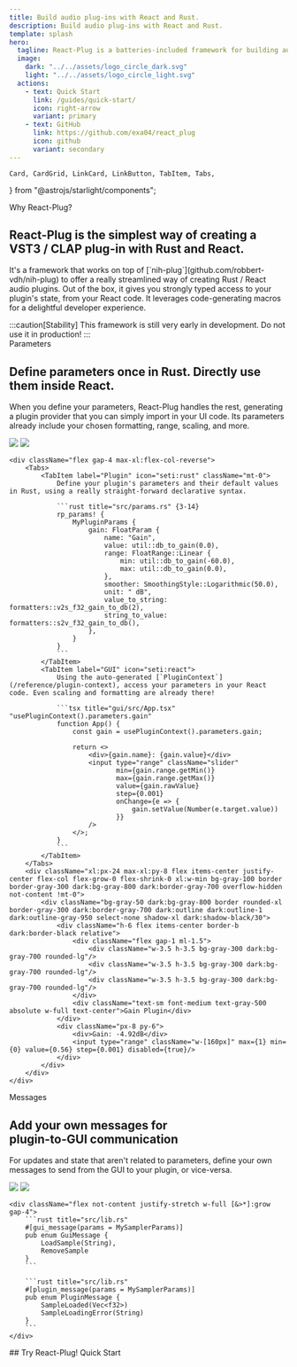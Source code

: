 ```yaml
---
title: Build audio plug-ins with React and Rust.
description: Build audio plug-ins with React and Rust.
template: splash
hero:
  tagline: React-Plug is a batteries-included framework for building audio plugins with a React GUI and Rust backend.
  image:
    dark: "../../assets/logo_circle_dark.svg"
    light: "../../assets/logo_circle_light.svg"
  actions:
    - text: Quick Start
      link: /guides/quick-start/
      icon: right-arrow
      variant: primary
    - text: GitHub
      link: https://github.com/exa04/react_plug
      icon: github
      variant: secondary
---
```


    Card, CardGrid, LinkCard, LinkButton, TabItem, Tabs,
} from "@astrojs/starlight/components";

<section className="mb-32">
    <div>
        <div className="text-gray-500 dark:text-gray-400 text-lg">Why React-Plug?</div>
        <h2 className="!mt-0 xl:!text-5xl xl:!leading-tight">React-Plug is the simplest way of creating a VST3 / CLAP plug-in with Rust and React.</h2>
        <div className="max-w-2xl">
            <p className="text-gray-500 dark:text-gray-400 text-lg">It's a framework that works on top of [`nih-plug`](github.com/robbert-vdh/nih-plug) to offer a really streamlined way of creating Rust / React audio plugins. Out of the box, it gives you strongly typed access to your plugin's state, from your React code. It leverages code-generating macros for a delightful developer experience.</p>
        </div>
        :::caution[Stability]
        This framework is still very early in development.
        Do not use it in production!
        :::
    </div>
</section>

<section className="mb-32 flex flex-col gap-4">
    <div className="flex gap-4 xl:items-center justify-between max-xl:flex-col-reverse overflow-auto">
        <div className="">
            <div className="text-gray-500 dark:text-gray-400 text-lg">Parameters</div>
            <h2 className="!mt-0 max-w-lg">Define parameters once in Rust. Directly use them inside React.</h2>
            <p className="text-gray-500 dark:text-gray-400 max-w-xl">When you define your parameters, React-Plug handles the rest, generating a plugin provider that you can simply import in your UI code. Its parameters already include your chosen formatting, range, scaling, and more.</p>
        </div>
        <div>
            <img src="/icon-knob-light.svg" className="w-24 xl:w-40 aspect-square dark:hidden"/>
            <img src="/icon-knob-dark.svg" className="w-24 xl:w-40 aspect-square !hidden dark:!block"/>
        </div>
    </div>

    <div className="flex gap-4 max-xl:flex-col-reverse">
        <Tabs>
            <TabItem label="Plugin" icon="seti:rust" className="mt-0">
                Define your plugin's parameters and their default values in Rust, using a really straight-forward declarative syntax.

                ```rust title="src/params.rs" {3-14}
                rp_params! {
                    MyPluginParams {
                        gain: FloatParam {
                            name: "Gain",
                            value: util::db_to_gain(0.0),
                            range: FloatRange::Linear {
                                min: util::db_to_gain(-60.0),
                                max: util::db_to_gain(0.0),
                            },
                            smoother: SmoothingStyle::Logarithmic(50.0),
                            unit: " dB",
                            value_to_string: formatters::v2s_f32_gain_to_db(2),
                            string_to_value: formatters::s2v_f32_gain_to_db(),
                        },
                    }
                }
                ```
            </TabItem>
            <TabItem label="GUI" icon="seti:react">
                Using the auto-generated [`PluginContext`](/reference/plugin-context), access your parameters in your React code. Even scaling and formatting are already there!

                ```tsx title="gui/src/App.tsx" "usePluginContext().parameters.gain"
                function App() {
                    const gain = usePluginContext().parameters.gain;

                    return <>
                        <div>{gain.name}: {gain.value}</div>
                        <input type="range" className="slider"
                               min={gain.range.getMin()}
                               max={gain.range.getMax()}
                               value={gain.rawValue}
                               step={0.001}
                               onChange={e => {
                                   gain.setValue(Number(e.target.value))
                               }}
                        />
                    </>;
                }
                ```
            </TabItem>
        </Tabs>
        <div className="xl:px-24 max-xl:py-8 flex items-center justify-center flex-col flex-grow-0 flex-shrink-0 xl:w-min bg-gray-100 border border-gray-300 dark:bg-gray-800 dark:border-gray-700 overflow-hidden not-content !mt-0">
            <div className="bg-gray-50 dark:bg-gray-800 border rounded-xl border-gray-300 dark:border-gray-700 dark:outline dark:outline-1 dark:outline-gray-950 select-none shadow-xl dark:shadow-black/30">
                <div className="h-6 flex items-center border-b dark:border-black relative">
                    <div className="flex gap-1 ml-1.5">
                        <div className="w-3.5 h-3.5 bg-gray-300 dark:bg-gray-700 rounded-lg"/>
                        <div className="w-3.5 h-3.5 bg-gray-300 dark:bg-gray-700 rounded-lg"/>
                        <div className="w-3.5 h-3.5 bg-gray-300 dark:bg-gray-700 rounded-lg"/>
                    </div>
                    <div className="text-sm font-medium text-gray-500 absolute w-full text-center">Gain Plugin</div>
                </div>
                <div className="px-8 py-6">
                    <div>Gain: -4.92dB</div>
                    <input type="range" className="w-[160px]" max={1} min={0} value={0.56} step={0.001} disabled={true}/>
                </div>
            </div>
        </div>
    </div>
</section>

<section className="mb-32 flex flex-col gap-4">
    <div className="flex gap-4 xl:items-center justify-between max-xl:flex-col-reverse">
        <div className="">
            <div className="text-gray-500 dark:text-gray-400 text-lg">Messages</div>
            <h2 className="!mt-0 max-w-lg">Add your own messages for<br/>plugin-to-GUI communication</h2>
            <p className="text-gray-500 dark:text-gray-400 max-w-xl">For updates and state that aren't related to parameters, define your own messages to send from the GUI to your plugin, or vice-versa.</p>
        </div>
        <img src="/icon-messages-light.svg" className="w-24 xl:w-40 aspect-square dark:hidden"/>
        <img src="/icon-messages-dark.svg" className="w-24 xl:w-40 aspect-square !hidden dark:!block"/>
    </div>

    <div className="flex not-content justify-stretch w-full [&>*]:grow gap-4">
        ```rust title="src/lib.rs"
        #[gui_message(params = MySamplerParams)]
        pub enum GuiMessage {
            LoadSample(String),
            RemoveSample
        }
        ```

        ```rust title="src/lib.rs"
        #[plugin_message(params = MySamplerParams)]
        pub enum PluginMessage {
            SampleLoaded(Vec<f32>)
            SampleLoadingError(String)
        }
        ```
    </div>
</section>

<section className="flex flex-col items-center justify-center gap-4">
    ## Try React-Plug!
    <LinkButton icon="right-arrow" class="text-lg" style="margin-inline-end: 0; margin: 0" href="/guides/quick-start">Quick Start</LinkButton>
</section>